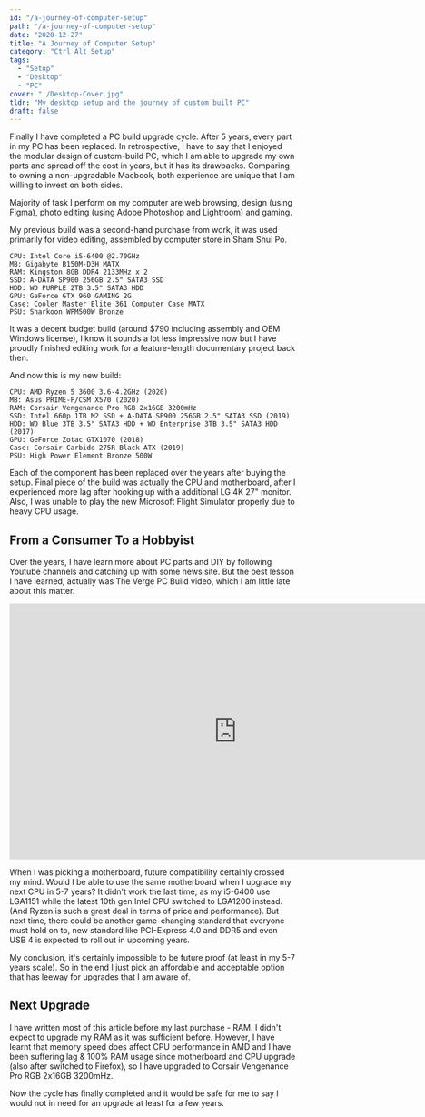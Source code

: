 ```yaml
---
id: "/a-journey-of-computer-setup"
path: "/a-journey-of-computer-setup"
date: "2020-12-27"
title: "A Journey of Computer Setup"
category: "Ctrl Alt Setup"
tags:
  - "Setup"
  - "Desktop"
  - "PC"
cover: "./Desktop-Cover.jpg"
tldr: "My desktop setup and the journey of custom built PC"
draft: false
---
```


Finally I have completed a PC build upgrade cycle. After 5 years, every part in my PC has been replaced. In retrospective, I have to say that I enjoyed the modular design of custom-build PC, which I am able to upgrade my own parts and spread off the cost in years, but it has its drawbacks. Comparing to owning a non-upgradable Macbook, both experience are unique that I am willing to invest on both sides.

Majority of task I perform on my computer are web browsing, design (using Figma), photo editing (using Adobe Photoshop and Lightroom) and gaming. 

My previous build was a second-hand purchase from work, it was used primarily for video editing, assembled by computer store in Sham Shui Po.

```
CPU: Intel Core i5-6400 @2.70GHz
MB: Gigabyte B150M-D3H MATX
RAM: Kingston 8GB DDR4 2133MHz x 2
SSD: A-DATA SP900 256GB 2.5" SATA3 SSD
HDD: WD PURPLE 2TB 3.5" SATA3 HDD
GPU: GeForce GTX 960 GAMING 2G
Case: Cooler Master Elite 361 Computer Case MATX
PSU: Sharkoon WPM500W Bronze
```
It was a decent budget build (around $790 including assembly and OEM Windows license), I know it sounds a lot less impressive now but I have proudly finished editing work for a feature-length documentary project back then. 

And now this is my new build:

```
CPU: AMD Ryzen 5 3600 3.6-4.2GHz (2020)
MB: Asus PRIME-P/CSM X570 (2020)
RAM: Corsair Vengenance Pro RGB 2x16GB 3200mHz
SSD: Intel 660p 1TB M2 SSD + A-DATA SP900 256GB 2.5" SATA3 SSD (2019)
HDD: WD Blue 3TB 3.5" SATA3 HDD + WD Enterprise 3TB 3.5" SATA3 HDD (2017)
GPU: GeForce Zotac GTX1070 (2018)
Case: Corsair Carbide 275R Black ATX (2019)
PSU: High Power Element Bronze 500W
```

Each of the component has been replaced over the years after buying the setup. Final piece of the build was actually the CPU and motherboard, after I experienced more lag after hooking up with a additional LG 4K 27" monitor. Also, I was unable to play the new Microsoft Flight Simulator properly due to heavy CPU usage. 

## From a Consumer To a Hobbyist

Over the years, I have learn more about PC parts and DIY by following Youtube channels and catching up with some news site. But the best lesson I have learned, actually was The Verge PC Build video, which I am little late about this matter. 

<iframe width="800" height="450" src="https://www.youtube.com/embed/M-2Scfj4FZk" frameborder="0" allow="accelerometer; autoplay; clipboard-write; encrypted-media; gyroscope; picture-in-picture" allowfullscreen></iframe>

When I was picking a motherboard, future compatibility certainly crossed my mind. Would I be able to use the same motherboard when I upgrade my next CPU in 5-7 years? It didn't work the last time, as my i5-6400 use LGA1151 while the latest 10th gen Intel CPU switched to LGA1200 instead. (And Ryzen is such a great deal in terms of price and performance). But next time, there could be another game-changing standard that everyone must hold on to, new standard like PCI-Express 4.0 and DDR5 and even USB 4 is expected to roll out in upcoming years.

My conclusion, it's certainly impossible to be future proof (at least in my 5-7 years scale). So in the end I just pick an affordable and acceptable option that has leeway for upgrades that I am aware of. 

## Next Upgrade

I have written most of this article before my last purchase - RAM. I didn't expect to upgrade my RAM as it was sufficient before. However, I have learnt that memory speed does affect CPU performance in AMD and I have been suffering lag & 100% RAM usage since motherboard and CPU upgrade (also after switched  to Firefox), so I have upgraded to Corsair Vengenance Pro RGB 2x16GB 3200mHz.

Now the cycle has finally completed and it would be safe for me to say I would not in need for an upgrade at least for a few years. 


